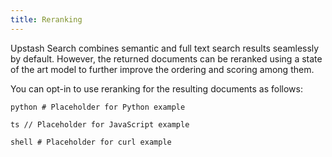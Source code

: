 ```yaml
---
title: Reranking
---
```


Upstash Search combines semantic and full text search results
seamlessly by default. However, the returned documents can be
reranked using a state of the art model to further improve
the ordering and scoring among them.

You can opt-in to use reranking for the resulting documents as follows:

<Tabs>

<Tab title="Python">```python # Placeholder for Python example ```</Tab>

<Tab title="JavaScript">```ts // Placeholder for JavaScript example ```</Tab>

<Tab title="curl">```shell # Placeholder for curl example ```</Tab>

</Tabs>
